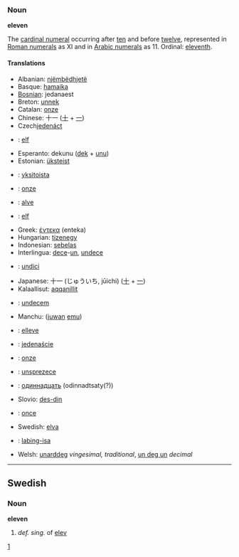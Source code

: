 ===Noun===
'''eleven'''

The [[cardinal numeral]] occurring after [[ten]] and before [[twelve]], represented in [[Roman numerals]] as XI and in [[Arabic numerals]] as 11.  Ordinal: [[eleventh]].

====Translations====
*Albanian: [[njëmbëdhjetë]]
*Basque: [[hamaika]]
*[[Bosnian]]: jedanaest
*Breton: [[unnek]]
*Catalan: [[onze]]
*Chinese: 十一 ([[十]] + [[一]])
*Czech[[jedenáct]]
*{{nl}}: [[elf]]
*Esperanto: dekunu ([[dek]] + [[unu]])
*Estonian: [[üksteist]]
*{{fi}}: [[yksitoista]]
*{{fr}}: [[onze]]
*{{fy}}: [[alve]]
*{{de}}: [[elf]]
*Greek: [[έντεκα]] (enteka)
*Hungarian: [[tizenegy]]
*Indonesian: [[sebelas]]
*Interlingua: [[dece]]-[[un]], [[undece]]
*{{it}}: [[undici]]
*Japanese: 十一 (じゅういち, jūichi) ([[十]] + [[一]])
*Kalaallisut: [[aqqanillit]]
*{{la}}: [[undecem]]
*Manchu: ([[juwan]] [[emu]])
*{{no}}: [[elleve]]
*{{pl}}: [[jedenaście]]
*{{pt}}: [[onze]]
*{{ro}}: [[unsprezece]]
*{{ru}}: [[одиннадцать]] (odinnadtsaty(?))
*Slovio: [[des-din]]
*{{es}}: [[once]]
*Swedish: [[elva]]
*{{tl}}: [[labing-isa]]
*Welsh: [[unarddeg]] ''vingesimal, traditional'', [[un deg un]] ''decimal''


----

==Swedish==
===Noun===
'''eleven''' 

#''def. sing.'' of [[elev]]

[[Category:English cardinal numbers|1]]